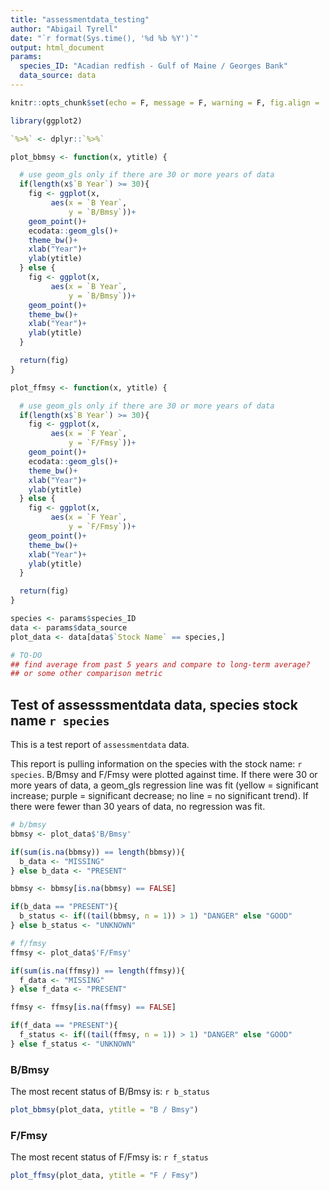 ```yaml
---
title: "assessmentdata_testing"
author: "Abigail Tyrell"
date: "`r format(Sys.time(), '%d %b %Y')`"
output: html_document
params: 
  species_ID: "Acadian redfish - Gulf of Maine / Georges Bank"
  data_source: data
---
```


```r
knitr::opts_chunk$set(echo = F, message = F, warning = F, fig.align = 'center')
```

```r
library(ggplot2)

`%>%` <- dplyr::`%>%`

plot_bbmsy <- function(x, ytitle) {

  # use geom_gls only if there are 30 or more years of data
  if(length(x$`B Year`) >= 30){
    fig <- ggplot(x,
         aes(x = `B Year`,
             y = `B/Bmsy`))+
    geom_point()+
    ecodata::geom_gls()+
    theme_bw()+
    xlab("Year")+
    ylab(ytitle)
  } else {
    fig <- ggplot(x,
         aes(x = `B Year`,
             y = `B/Bmsy`))+
    geom_point()+
    theme_bw()+
    xlab("Year")+
    ylab(ytitle)
  }

  return(fig)
}

plot_ffmsy <- function(x, ytitle) {

  # use geom_gls only if there are 30 or more years of data
  if(length(x$`B Year`) >= 30){
    fig <- ggplot(x,
         aes(x = `F Year`,
             y = `F/Fmsy`))+
    geom_point()+
    ecodata::geom_gls()+
    theme_bw()+
    xlab("Year")+
    ylab(ytitle)
  } else {
    fig <- ggplot(x,
         aes(x = `F Year`,
             y = `F/Fmsy`))+
    geom_point()+
    theme_bw()+
    xlab("Year")+
    ylab(ytitle)
  }

  return(fig)
}


```

```r
species <- params$species_ID
data <- params$data_source
plot_data <- data[data$`Stock Name` == species,]

# TO-DO
## find average from past 5 years and compare to long-term average?
## or some other comparison metric
```

## Test of assesssmentdata data, species stock name `r species`

This is a test report of `assessmentdata` data. 

This report is pulling information on the species with the stock name: `r species`.
B/Bmsy and F/Fmsy were plotted against time. If there were 30 or more years of data, a geom_gls regression line was fit (yellow = significant increase; purple = significant decrease; no line = no significant trend). If there were fewer than 30 years of data, no regression was fit. 

```r
# b/bmsy
bbmsy <- plot_data$'B/Bmsy' 

if(sum(is.na(bbmsy)) == length(bbmsy)){
  b_data <- "MISSING"
} else b_data <- "PRESENT"

bbmsy <- bbmsy[is.na(bbmsy) == FALSE]

if(b_data == "PRESENT"){
  b_status <- if((tail(bbmsy, n = 1)) > 1) "DANGER" else "GOOD"
} else b_status <- "UNKNOWN"

# f/fmsy
ffmsy <- plot_data$'F/Fmsy' 

if(sum(is.na(ffmsy)) == length(ffmsy)){
  f_data <- "MISSING"
} else f_data <- "PRESENT"

ffmsy <- ffmsy[is.na(ffmsy) == FALSE]

if(f_data == "PRESENT"){
  f_status <- if((tail(ffmsy, n = 1)) > 1) "DANGER" else "GOOD"
} else f_status <- "UNKNOWN"
```

### B/Bmsy
The most recent status of B/Bmsy is: `r b_status`
```r
plot_bbmsy(plot_data, ytitle = "B / Bmsy")
```

### F/Fmsy
The most recent status of F/Fmsy is: `r f_status`
```r
plot_ffmsy(plot_data, ytitle = "F / Fmsy")
```

